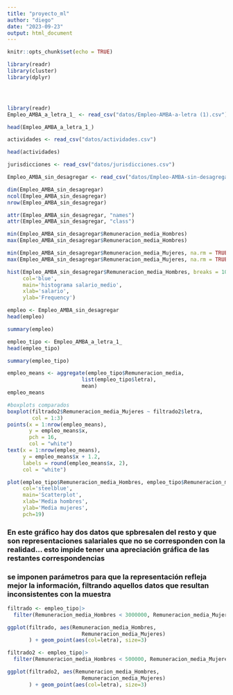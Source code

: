 ```yaml
---
title: "proyecto_ml"
author: "diego"
date: "2023-09-23"
output: html_document
---
```


```r
knitr::opts_chunk$set(echo = TRUE)

library(readr)
library(cluster)
library(dplyr)





```


```r
library(readr)
Empleo_AMBA_a_letra_1_ <- read_csv("datos/Empleo-AMBA-a-letra (1).csv")
```

```r
head(Empleo_AMBA_a_letra_1_)
```


```r
actividades <- read_csv("datos/actividades.csv")
```

```r
head(actividades)
```

```r
jurisdicciones <- read_csv("datos/jurisdicciones.csv")
```

```r
Empleo_AMBA_sin_desagregar <- read_csv("datos/Empleo-AMBA-sin-desagregar.csv")
```

```r
dim(Empleo_AMBA_sin_desagregar)
ncol(Empleo_AMBA_sin_desagregar)
nrow(Empleo_AMBA_sin_desagregar)
```

```r
attr(Empleo_AMBA_sin_desagregar, "names")
attr(Empleo_AMBA_sin_desagregar, "class")
```

```r
min(Empleo_AMBA_sin_desagregar$Remuneracion_media_Hombres)
max(Empleo_AMBA_sin_desagregar$Remuneracion_media_Hombres)
```

```r
min(Empleo_AMBA_sin_desagregar$Remuneracion_media_Mujeres, na.rm = TRUE)
max(Empleo_AMBA_sin_desagregar$Remuneracion_media_Mujeres, na.rm = TRUE)

```






```r
hist(Empleo_AMBA_sin_desagregar$Remuneracion_media_Hombres, breaks = 1000,
     col='blue',
     main='histograma salario_medio',
     xlab='salario',
     ylab='Frequency')

```


```r
empleo <- Empleo_AMBA_sin_desagregar
head(empleo)
```

```r
summary(empleo)
```

```r
empleo_tipo <- Empleo_AMBA_a_letra_1_
head(empleo_tipo)
```

```r
summary(empleo_tipo)
```

```r
empleo_means <- aggregate(empleo_tipo$Remuneracion_media,    
                        list(empleo_tipo$letra),
                        mean)
empleo_means
```


```r
#boxplots comparados
boxplot(filtrado2$Remuneracion_media_Mujeres ~ filtrado2$letra,    
        col = 1:3)
points(x = 1:nrow(empleo_means),
       y = empleo_means$x,
       pch = 16,
       col = "white")
text(x = 1:nrow(empleo_means),
     y = empleo_means$x + 1.2,
     labels = round(empleo_means$x, 2),
     col = "white")
```















```r
plot(empleo_tipo$Remuneracion_media_Hombres, empleo_tipo$Remuneracion_media_Mujeres,
     col='steelblue',
     main='Scatterplot',
     xlab='Media hombres',
     ylab='Media mujeres',
     pch=19)

```

### En este gráfico hay dos datos que spbresalen del resto y que son representaciones salariales que no se corresponden con la realidad... esto impide tener una apreciación gráfica de las restantes correspondencias
### se imponen parámetros para que la representación refleja mejor la información, filtrando aquellos datos que resultan inconsistentes con la muestra

```r
filtrado <- empleo_tipo|>
  filter(Remuneracion_media_Hombres < 3000000, Remuneracion_media_Mujeres < 2000000)

ggplot(filtrado, aes(Remuneracion_media_Hombres,
                        Remuneracion_media_Mujeres)
       ) + geom_point(aes(col=letra), size=3)
```


```r
filtrado2 <- empleo_tipo|>
  filter(Remuneracion_media_Hombres < 500000, Remuneracion_media_Mujeres < 500000)

ggplot(filtrado2, aes(Remuneracion_media_Hombres,
                        Remuneracion_media_Mujeres)
       ) + geom_point(aes(col=letra), size=3)
```














